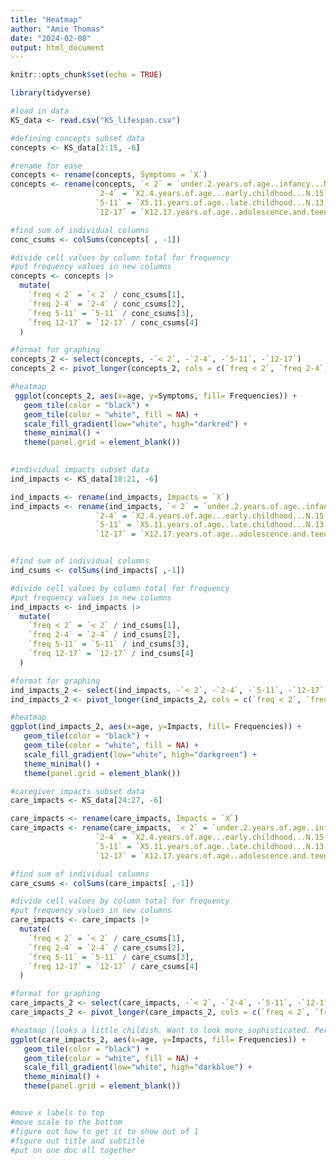 ```yaml
---
title: "Heatmap"
author: "Amie Thomas"
date: "2024-02-08"
output: html_document
---
```


```r
knitr::opts_chunk$set(echo = TRUE)
```

```r
library(tidyverse)
```

```r
#load in data
KS_data <- read.csv("KS_lifespan.csv")

#defining concepts subset data
concepts <- KS_data[2:15, -6]

#rename for ease
concepts <- rename(concepts, Symptoms = `X`)
concepts <- rename(concepts, `< 2` = `under.2.years.of.age..infancy...N.16.`,
                   `2-4` = `X2.4.years.of.age...early.childhood...N.15.`,
                   `5-11` = `X5.11.years.of.age..late.childhood...N.13.`,
                   `12-17` = `X12.17.years.of.age..adolescence.and.teenage.years...N.6.`)

#find sum of individual columns
conc_csums <- colSums(concepts[ , -1])

#divide cell values by column total for frequency
#put frequency values in new columns
concepts <- concepts |>
  mutate(
    `freq < 2` = `< 2` / conc_csums[1],
    `freq 2-4` = `2-4` / conc_csums[2],
    `freq 5-11` = `5-11` / conc_csums[3],
    `freq 12-17` = `12-17` / conc_csums[4]
  )

#format for graphing
concepts_2 <- select(concepts, -`< 2`, -`2-4`, -`5-11`, -`12-17`)
concepts_2 <- pivot_longer(concepts_2, cols = c(`freq < 2`, `freq 2-4`, `freq 5-11`, `freq 12-17`), names_to = "age", values_to = "Frequencies")

#heatmap
 ggplot(concepts_2, aes(x=age, y=Symptoms, fill= Frequencies)) +
   geom_tile(color = "black") +  
   geom_tile(color = "white", fill = NA) +  
   scale_fill_gradient(low="white", high="darkred") +  
   theme_minimal() +  
   theme(panel.grid = element_blank())  
 
```

```r
#individual impacts subset data
ind_impacts <- KS_data[18:21, -6]

ind_impacts <- rename(ind_impacts, Impacts = `X`)
ind_impacts <- rename(ind_impacts, `< 2` = `under.2.years.of.age..infancy...N.16.`,
                   `2-4` = `X2.4.years.of.age...early.childhood...N.15.`,
                   `5-11` = `X5.11.years.of.age..late.childhood...N.13.`,
                   `12-17` = `X12.17.years.of.age..adolescence.and.teenage.years...N.6.`)


#find sum of individual columns
ind_csums <- colSums(ind_impacts[ ,-1])

#divide cell values by column total for frequency
#put frequency values in new columns
ind_impacts <- ind_impacts |>
  mutate(
    `freq < 2` = `< 2` / ind_csums[1],
    `freq 2-4` = `2-4` / ind_csums[2],
    `freq 5-11` = `5-11` / ind_csums[3],
    `freq 12-17` = `12-17` / ind_csums[4]
  )

#format for graphing
ind_impacts_2 <- select(ind_impacts, -`< 2`, -`2-4`, -`5-11`, -`12-17`)
ind_impacts_2 <- pivot_longer(ind_impacts_2, cols = c(`freq < 2`, `freq 2-4`, `freq 5-11`, `freq 12-17`), names_to = "age", values_to = "Frequencies")

#heatmap
ggplot(ind_impacts_2, aes(x=age, y=Impacts, fill= Frequencies)) +
   geom_tile(color = "black") +  
   geom_tile(color = "white", fill = NA) +  
   scale_fill_gradient(low="white", high="darkgreen") +  
   theme_minimal() +  
   theme(panel.grid = element_blank()) 
```

```r
#caregiver impacts subset data
care_impacts <- KS_data[24:27, -6]

care_impacts <- rename(care_impacts, Impacts = `X`)
care_impacts <- rename(care_impacts, `< 2` = `under.2.years.of.age..infancy...N.16.`,
                   `2-4` = `X2.4.years.of.age...early.childhood...N.15.`,
                   `5-11` = `X5.11.years.of.age..late.childhood...N.13.`,
                   `12-17` = `X12.17.years.of.age..adolescence.and.teenage.years...N.6.`)

#find sum of individual columns
care_csums <- colSums(care_impacts[ ,-1])

#divide cell values by column total for frequency
#put frequency values in new columns
care_impacts <- care_impacts |>
  mutate(
    `freq < 2` = `< 2` / care_csums[1],
    `freq 2-4` = `2-4` / care_csums[2],
    `freq 5-11` = `5-11` / care_csums[3],
    `freq 12-17` = `12-17` / care_csums[4]
  )

#format for graphing
care_impacts_2 <- select(care_impacts, -`< 2`, -`2-4`, -`5-11`, -`12-17`)
care_impacts_2 <- pivot_longer(care_impacts_2, cols = c(`freq < 2`, `freq 2-4`, `freq 5-11`, `freq 12-17`), names_to = "age", values_to = "Frequencies")

#heatmap (looks a little childish. Want to look more sophisticated. Perhaps interactive)
ggplot(care_impacts_2, aes(x=age, y=Impacts, fill= Frequencies)) +
   geom_tile(color = "black") +  
   geom_tile(color = "white", fill = NA) +  
   scale_fill_gradient(low="white", high="darkblue") +  
   theme_minimal() +  
   theme(panel.grid = element_blank()) 


#move x labels to top 
#move scale to the bottom
#figure out how to get it to show out of 1
#figure out title and subtitle
#put on one doc all together
```
